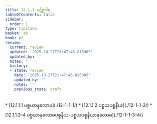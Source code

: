 ```yaml
---
title: 12.1.1 ပဋိစ္စဝါရ
tableOfContents: false
sidebar:
  order: 1
type: tipitaka
basket: ab
book: p2
review:
  current: review
  updated: '2025-10-27T21:47:46.815905'
  updated_by: ''
  notes: ''
  history:
  - state: review
    date: '2025-10-27T21:47:46.815905'
    updated_by: ''
    notes: ''
    previous_state: draft
---
```



<ReviewStatus review={frontmatter.review} showDetails={true} />

<HypothesisAnnotation frontmatter={frontmatter} />

<DynamicBreadcrumb />



<TableOfContents book="p2" section="12.1.1">
* [12.1.1.1 ပစ္စယာနုလောမ](./12-1-1-1/)
* [12.1.1.2 ပစ္စယပစ္စနီယ](./12-1-1-2/)
* [12.1.1.3–4 ပစ္စယာနုလောမပစ္စနီယ-ပစ္စယပစ္စနီယာနုလောမ](./12-1-1-3–4/)
</TableOfContents>